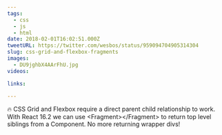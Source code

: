 ```yaml
---
tags:
  - css
  - js
  - html
date: 2018-02-01T16:02:51.000Z
tweetURL: https://twitter.com/wesbos/status/959094704905314304
slug: css-grid-and-flexbox-fragments
images:
  - DU9jghbX4AArFhU.jpg
videos:

links:

---
```

🔥 CSS Grid and Flexbox require a direct parent child relationship to work. With React 16.2 we can use &lt;Fragment&gt;&lt;/Fragment&gt; to return top level siblings from a Component. No more returning wrapper divs!
